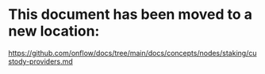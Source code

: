 # This document has been moved to a new location:

https://github.com/onflow/docs/tree/main/docs/concepts/nodes/staking/custody-providers.md
